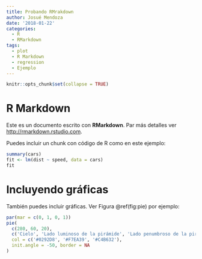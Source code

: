 ```yaml
---
title: Probando RMrakdown
author: Josué Mendoza
date: '2018-01-22'
categories:
  - R
  - RMarkdown
tags:
  - plot
  - R Markdown
  - regression
  - Ejemplo
---
```


```r
knitr::opts_chunk$set(collapse = TRUE)
```

# R Markdown

Este es un documento escrito con **RMarkdown**. Par más detalles ver <http://rmarkdown.rstudio.com>.

Puedes incluir un chunk con código de R como en este ejemplo:

```r
summary(cars)
fit <- lm(dist ~ speed, data = cars)
fit
```

# Incluyendo gráficas

También puedes incluir gráficas. Ver Figura \@ref(fig:pie) por ejemplo:

```r
par(mar = c(0, 1, 0, 1))
pie(
  c(280, 60, 20),
  c('Cielo', 'Lado luminoso de la pirámide', 'Lado penumbroso de la pirámide'),
  col = c('#0292D8', '#F7EA39', '#C4B632'),
  init.angle = -50, border = NA
)
```
